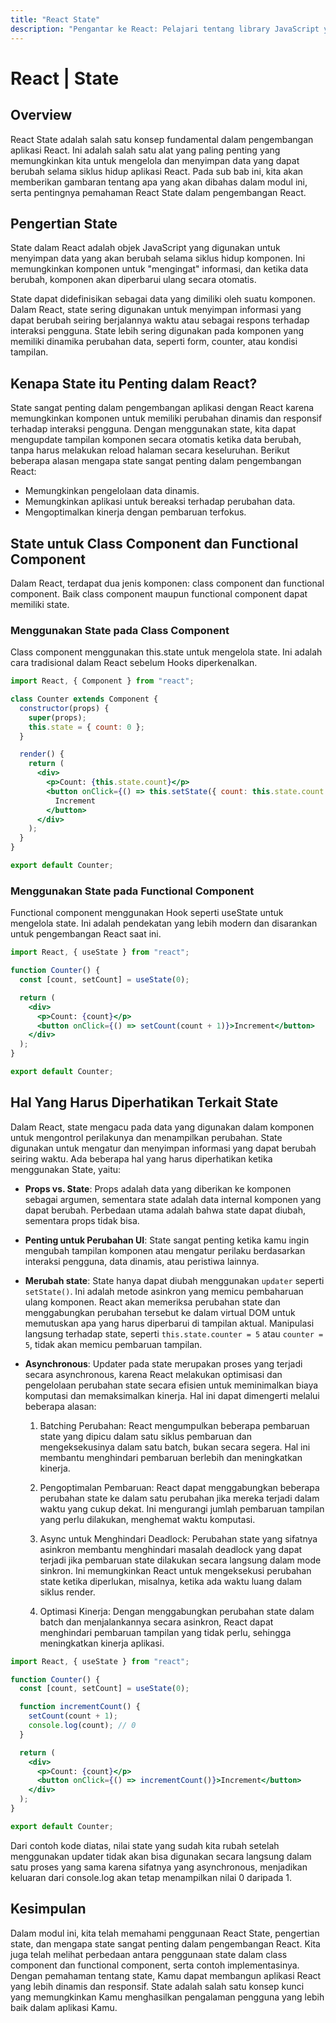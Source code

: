 ```yaml
---
title: "React State"
description: "Pengantar ke React: Pelajari tentang library JavaScript yang populer untuk membuat antarmuka pengguna yang interaktif dan responsif."
---
```


# React | State

## Overview

React State adalah salah satu konsep fundamental dalam pengembangan aplikasi React. Ini adalah salah satu alat yang paling penting yang memungkinkan kita untuk mengelola dan menyimpan data yang dapat berubah selama siklus hidup aplikasi React. Pada sub bab ini, kita akan memberikan gambaran tentang apa yang akan dibahas dalam modul ini, serta pentingnya pemahaman React State dalam pengembangan React.

## Pengertian State

State dalam React adalah objek JavaScript yang digunakan untuk menyimpan data yang akan berubah selama siklus hidup komponen. Ini memungkinkan komponen untuk "mengingat" informasi, dan ketika data berubah, komponen akan diperbarui ulang secara otomatis.

State dapat didefinisikan sebagai data yang dimiliki oleh suatu komponen. Dalam React, state sering digunakan untuk menyimpan informasi yang dapat berubah seiring berjalannya waktu atau sebagai respons terhadap interaksi pengguna. State lebih sering digunakan pada komponen yang memiliki dinamika perubahan data, seperti form, counter, atau kondisi tampilan.

## Kenapa State itu Penting dalam React?

State sangat penting dalam pengembangan aplikasi dengan React karena memungkinkan komponen untuk memiliki perubahan dinamis dan responsif terhadap interaksi pengguna. Dengan menggunakan state, kita dapat mengupdate tampilan komponen secara otomatis ketika data berubah, tanpa harus melakukan reload halaman secara keseluruhan. Berikut beberapa alasan mengapa state sangat penting dalam pengembangan React:

- Memungkinkan pengelolaan data dinamis.
- Memungkinkan aplikasi untuk bereaksi terhadap perubahan data.
- Mengoptimalkan kinerja dengan pembaruan terfokus.

## State untuk Class Component dan Functional Component

Dalam React, terdapat dua jenis komponen: class component dan functional component. Baik class component maupun functional component dapat memiliki state.

### Menggunakan State pada Class Component

Class component menggunakan this.state untuk mengelola state. Ini adalah cara tradisional dalam React sebelum Hooks diperkenalkan.

```jsx copy showLineNumbers filename="counter.jsx"
import React, { Component } from "react";

class Counter extends Component {
  constructor(props) {
    super(props);
    this.state = { count: 0 };
  }

  render() {
    return (
      <div>
        <p>Count: {this.state.count}</p>
        <button onClick={() => this.setState({ count: this.state.count + 1 })}>
          Increment
        </button>
      </div>
    );
  }
}

export default Counter;
```

### Menggunakan State pada Functional Component

Functional component menggunakan Hook seperti useState untuk mengelola state. Ini adalah pendekatan yang lebih modern dan disarankan untuk pengembangan React saat ini.

```jsx copy showLineNumbers filename="counter.jsx"
import React, { useState } from "react";

function Counter() {
  const [count, setCount] = useState(0);

  return (
    <div>
      <p>Count: {count}</p>
      <button onClick={() => setCount(count + 1)}>Increment</button>
    </div>
  );
}

export default Counter;
```

## Hal Yang Harus Diperhatikan Terkait State

Dalam React, state mengacu pada data yang digunakan dalam komponen untuk mengontrol perilakunya dan menampilkan perubahan. State digunakan untuk mengatur dan menyimpan informasi yang dapat berubah seiring waktu. Ada beberapa hal yang harus diperhatikan ketika menggunakan State, yaitu:

- **Props vs. State**: Props adalah data yang diberikan ke komponen sebagai argumen, sementara state adalah data internal komponen yang dapat berubah. Perbedaan utama adalah bahwa state dapat diubah, sementara props tidak bisa.

- **Penting untuk Perubahan UI**: State sangat penting ketika kamu ingin mengubah tampilan komponen atau mengatur perilaku berdasarkan interaksi pengguna, data dinamis, atau peristiwa lainnya.

- **Merubah state**: State hanya dapat diubah menggunakan `updater` seperti `setState()`. Ini adalah metode asinkron yang memicu pembaharuan ulang komponen. React akan memeriksa perubahan state dan menggabungkan perubahan tersebut ke dalam virtual DOM untuk memutuskan apa yang harus diperbarui di tampilan aktual. Manipulasi langsung terhadap state, seperti `this.state.counter = 5` atau `counter = 5`, tidak akan memicu pembaruan tampilan.

- **Asynchronous**: Updater pada state merupakan proses yang terjadi secara asynchronous, karena React melakukan optimisasi dan pengelolaan perubahan state secara efisien untuk meminimalkan biaya komputasi dan memaksimalkan kinerja. Hal ini dapat dimengerti melalui beberapa alasan:

  1.  Batching Perubahan: React mengumpulkan beberapa pembaruan state yang dipicu dalam satu siklus pembaruan dan mengeksekusinya dalam satu batch, bukan secara segera. Hal ini membantu menghindari pembaruan berlebih dan meningkatkan kinerja.

  2.  Pengoptimalan Pembaruan: React dapat menggabungkan beberapa perubahan state ke dalam satu perubahan jika mereka terjadi dalam waktu yang cukup dekat. Ini mengurangi jumlah pembaruan tampilan yang perlu dilakukan, menghemat waktu komputasi.

  3.  Async untuk Menghindari Deadlock: Perubahan state yang sifatnya asinkron membantu menghindari masalah deadlock yang dapat terjadi jika pembaruan state dilakukan secara langsung dalam mode sinkron. Ini memungkinkan React untuk mengeksekusi perubahan state ketika diperlukan, misalnya, ketika ada waktu luang dalam siklus render.

  4.  Optimasi Kinerja: Dengan menggabungkan perubahan state dalam batch dan menjalankannya secara asinkron, React dapat menghindari pembaruan tampilan yang tidak perlu, sehingga meningkatkan kinerja aplikasi.

```jsx copy showLineNumbers filename="counter.jsx"
import React, { useState } from "react";

function Counter() {
  const [count, setCount] = useState(0);

  function incrementCount() {
    setCount(count + 1);
    console.log(count); // 0
  }

  return (
    <div>
      <p>Count: {count}</p>
      <button onClick={() => incrementCount()}>Increment</button>
    </div>
  );
}

export default Counter;
```

Dari contoh kode diatas, nilai state yang sudah kita rubah setelah menggunakan updater tidak akan bisa digunakan secara langsung dalam satu proses yang sama karena sifatnya yang asynchronous, menjadikan keluaran dari console.log akan tetap menampilkan nilai 0 daripada 1.

## Kesimpulan

Dalam modul ini, kita telah memahami penggunaan React State, pengertian state, dan mengapa state sangat penting dalam pengembangan React. Kita juga telah melihat perbedaan antara penggunaan state dalam class component dan functional component, serta contoh implementasinya. Dengan pemahaman tentang state, Kamu dapat membangun aplikasi React yang lebih dinamis dan responsif. State adalah salah satu konsep kunci yang memungkinkan Kamu menghasilkan pengalaman pengguna yang lebih baik dalam aplikasi Kamu.
